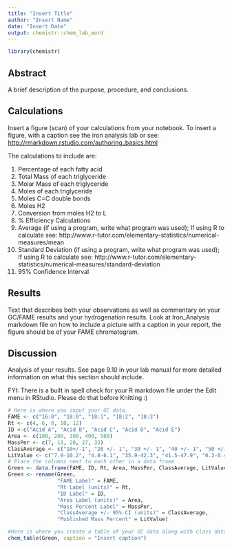 ```yaml
---
title: "Insert Title"
author: "Insert Name"
date: "Insert Date"
output: chemistr::chem_lab_word
---
```


```r
library(chemistr)
```

## Abstract

A brief description of the purpose, procedure, and conclusions.

## Calculations

Insert a figure (scan) of your calculations from your notebook.  To insert a figure, with a caption see the iron analysis lab or see: <http://rmarkdown.rstudio.com/authoring_basics.html>

The calculations to include are:

1. Percentage of each fatty acid
2. Total Mass of each triglyceride
3. Molar Mass of each triglyceride
4. Moles of each triglyceride
5. Moles C=C double bonds
6. Moles H2
7. Conversion from moles H2 to L
8. % Efficiency Calculations
9. Average (if using a program, write what program was used); If using R to calculate see: http://www.r-tutor.com/elementary-statistics/numerical-measures/mean
10. Standard Deviation (if using a program, write what program was used); If using R to calculate see: http://www.r-tutor.com/elementary-statistics/numerical-measures/standard-deviation
9.  95% Confidence Interval


## Results

Text that describes both your observations as well as commentary on your GC/FAME results and your hydrogenation results.  Look at Iron_Analysis markdown file on how to include a picture with a caption in your report, the figure should be of your FAME chromatogram.  

## Discussion

Analysis of your results.  See page 9.10 in your lab manual for more detailed information on what this section should include.

FYI:  There is a built in spell check for your R markdown file under the Edit menu in RStudio.  Please do that before Knitting :)

```r
# Here is where you input your GC data.
FAME <- c("16:0", "18:0", "18:1", "18:2", "18:3")
Rt <- c(4, 6, 8, 10, 12)
ID <-c("Acid A", "Acid B", "Acid C", "Acid D", "Acid E")
Area <- c(100, 200, 300, 400, 500)
MassPer <- c(7, 13, 20, 27, 33)
ClassAverage <- c("10+/-1", "20 +/- 1", "30 +/- 1", "40 +/- 1", "50 +/- 1")
LitValue <- c("7.9-10.2", "4.8-6.1", "35.9-42.3", "41.5-47.9", "0.3-0.4")
# Place the columns next to each other in a data frame
Green <- data.frame(FAME, ID, Rt, Area, MassPer, ClassAverage, LitValue)
Green <- rename(Green,
                "FAME Label" = FAME, 
                "Rt Label (units)" = Rt, 
                "ID Label" = ID, 
                "Area Label (units)" = Area, 
                "Mass Percent Label" = MassPer,
                "ClassAverage +/- 95% CI (units)" = ClassAverage, 
                "Published Mass Percent" = LitValue)
```

```r
#Here is where you create a table of your GC data along with class data from the analysis of the spreadsheet and literature data obtained from Moodle.  Nothing needs to be done in this section except adding the caption in line 87.  The rest is using the data that you inputed in the previous chunk (lines 67-80).
chem_table(Green, caption = "Insert caption")
```

